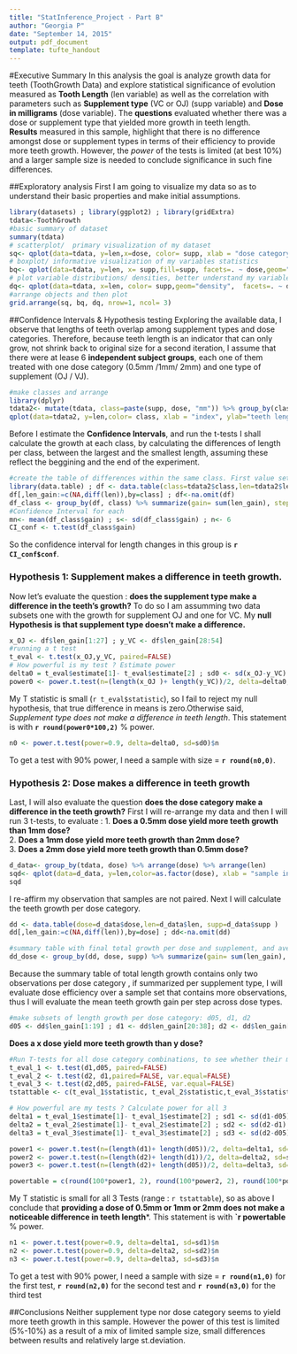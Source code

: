 ```yaml
---
title: "StatInference_Project - Part B"
author: "Georgia P"
date: "September 14, 2015"
output: pdf_document
template: tufte_handout
---
```

#Executive Summary
In this analysis the goal is analyze growth data for teeth (ToothGrowth Data) and explore statistical significance of evolution measured as **Tooth Length** (len variable) as well as the correlation with parameters such as **Supplement type** (VC or OJ) (supp variable) and **Dose in milligrams** (dose variable).
The **questions** evaluated whether there was a dose or supplement type that yielded more growth in teeth length.  
**Results** measured in this sample, highlight that there is no difference amongst dose or supplement types in terms of their efficiency to provide more teeth growth. However, the *power* of the tests is limited (at best 10%) and a larger sample size is needed to conclude significance in such fine differences.

##Exploratory analysis
First I am going to visualize my data so as to understand their basic properties and make initial assumptions.  

```r

library(datasets) ; library(ggplot2) ; library(gridExtra)
tdata<-ToothGrowth
#basic summary of dataset
summary(tdata)
# scatterplot/  primary visualization of my dataset
sq<- qplot(data=tdata, y=len,x=dose, color= supp, xlab = "dose category", ylab="teeth length")
# boxplot/ informative visualization of my variables statistics
bq<- qplot(data=tdata, y=len, x= supp,fill=supp, facets=. ~ dose,geom="boxplot", xlab = "supplement |dose category",ylab="teeth length")
# plot variable distributions/ densities, better understand my variable characteristics
dq<- qplot(data=tdata, x=len, color= supp,geom="density",  facets=. ~ dose, xlab = "length | dose category")
#arrange objects and then plot
grid.arrange(sq, bq, dq, nrow=1, ncol= 3)
```
  
##Confidence Intervals & Hypothesis testing
Exploring the available data, I observe that lengths of teeth overlap among supplement types and dose categories. Therefore, because teeth length is an indicator that can only grow, not shrink back to original size for a second iteration, I assume that there were at lease 6 **independent subject groups**, each one of them treated with one dose category (0.5mm /1mm/ 2mm) and one type of supplement (OJ / VJ).
```r
#make classes and arrange
library(dplyr)
tdata2<- mutate(tdata, class=paste(supp, dose, "mm")) %>% group_by(class) %>% arrange(len)
qplot(data=tdata2, y=len,color= class, xlab = "index", ylab="teeth length",main="Teeth lengths per class (dose & supplement types)")
```
Before I estimate the **Confidence Intervals**, and run the t-tests I shall calculate the growth at each class, by calculating the differences of length per class, between the largest and the smallest length, assuming these reflect the beggining and the end of the experiment.

```r
#create the table of differences within the same class. First value set to NA.
library(data.table) ; df <- data.table(class=tdata2$class,len=tdata2$len)
df[,len_gain:=c(NA,diff(len)),by=class] ; df<-na.omit(df)
df_class <- group_by(df, class) %>% summarize(gain= sum(len_gain), step_gain = mean(len_gain))
#Confidence Interval for each 
mn<- mean(df_class$gain) ; s<- sd(df_class$gain) ; n<- 6
CI_conf <- t.test(df_class$gain)
```
So the confidence interval for length changes in this group is **`r CI_conf$conf`**.  

### Hypothesis 1: Supplement makes a difference in teeth growth.  

Now let's evaluate the question : **does the supplement type make a difference in the teeth's growth?**
To do so I am assumming two data subsets one with the growth for supplement OJ and one for VC.
My **null Hypothesis is that supplement type doesn't make a difference.**

```r
x_OJ <- df$len_gain[1:27] ; y_VC <- df$len_gain[28:54]
#running a t test
t_eval <- t.test(x_OJ,y_VC, paired=FALSE)
# How powerful is my test ? Estimate power
delta0 = t_eval$estimate[1]- t_eval$estimate[2] ; sd0 <- sd(x_OJ-y_VC)
power0 <- power.t.test(n=(length(x_OJ )+ length(y_VC))/2, delta=delta0, sd=sd0)$power 
```
My T statistic is small (`r t_eval$statistic `), so I fail to reject my null hypothesis, that true difference in means is zero.Otherwise said, *Supplement type does not make a difference in teeth length*.
This statement is with **`r round(power0*100,2)`** % power. 
```r
n0 <- power.t.test(power=0.9, delta=delta0, sd=sd0)$n
```
To get a test with 90% power,  I need a sample with size = **`r round(n0,0)`**.  

### Hypothesis 2: Dose makes a difference in teeth growth  
Last, I will also evaluate the question **does the dose category make a difference in the teeth growth?**
First I will re-arrange my data and then I will run 3 t-tests, to evaluate :
1. **Does a 0.5mm dose yield more teeth growth than 1mm dose?**  
2. **Does a 1mm dose yield more teeth growth than 2mm dose?**  
3. **Does a 2mm dose yield more teeth growth than 0.5mm dose?**  

```r
d_data<- group_by(tdata, dose) %>% arrange(dose) %>% arrange(len)
sqd<- qplot(data=d_data, y=len,color=as.factor(dose), xlab = "sample index", ylab="teeth length",main="Teeth lengths colored per dose")
sqd
```
  
  I re-affirm my observation that samples are not paired. Next I will calculate the teeth growth per dose category.
```r
dd <- data.table(dose=d_data$dose,len=d_data$len, supp=d_data$supp )
dd[,len_gain:=c(NA,diff(len)),by=dose] ; dd<-na.omit(dd)

#summary table with final total growth per dose and supplement, and average step gain per dose
dd_dose <- group_by(dd, dose, supp) %>% summarize(gain= sum(len_gain), step_gain = mean(len_gain))
```
Because the summary table of total length growth contains only two observations per dose category , if summarized per supplement type, I will evaluate dose efficiency over a sample  set that contains more observations, thus I will evaluate the mean teeth growth gain per step across dose types.

```r
#make subsets of length growth per dose category: d05, d1, d2
d05 <- dd$len_gain[1:19] ; d1 <- dd$len_gain[20:38]; d2 <- dd$len_gain[39:57]
```

**Does a x dose yield more teeth growth than y dose?**
```r
#Run T-tests for all dose category combinations, to see whether their mean difference is other than 0
t_eval_1 <- t.test(d1,d05, paired=FALSE) 
t_eval_2 <- t.test(d2, d1,paired=FALSE, var.equal=FALSE)
t_eval_3 <- t.test(d2,d05, paired=FALSE, var.equal=FALSE)
tstattable <- c(t_eval_1$statistic, t_eval_2$statistic,t_eval_3$statistic)

# How powerful are my tests ? Calculate power for all 3
delta1 = t_eval_1$estimate[1]- t_eval_1$estimate[2] ; sd1 <- sd(d1-d05)
delta2 = t_eval_2$estimate[1]- t_eval_2$estimate[2] ; sd2 <- sd(d2-d1)
delta3 = t_eval_3$estimate[1]- t_eval_3$estimate[2] ; sd3 <- sd(d2-d05)

power1 <- power.t.test(n=(length(d1)+ length(d05))/2, delta=delta1, sd=sd1)$power
power2 <- power.t.test(n=(length(d2)+ length(d1))/2, delta=delta2, sd=sd2)$power
power3 <- power.t.test(n=(length(d2)+ length(d05))/2, delta=delta3, sd=sd3)$power

powertable = c(round(100*power1, 2), round(100*power2, 2), round(100*power3, 2))
```
 My T statistic is small for all 3 Tests (range : `r tstattable`), so as above I conclude that **providing a dose of 0.5mm or 1mm or 2mm does not make a noticeable difference in teeth length***.
This statement is with **`r powertable ** % power.  
```r
n1 <- power.t.test(power=0.9, delta=delta1, sd=sd1)$n
n2 <- power.t.test(power=0.9, delta=delta2, sd=sd2)$n
n3 <- power.t.test(power=0.9, delta=delta3, sd=sd3)$n

```
To get a test with 90% power,  I need a sample with size = **`r round(n1,0)`** for the first test, **`r round(n2,0)`** for the second test and **`r round(n3,0)`** for the third test


##Conclusions
 Neither supplement type nor dose category seems to yield more teeth growth in this sample. However the power of this test is limited (5%-10%) as a result of a mix of limited sample size, small differences between results and relatively large st.deviation. 

